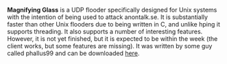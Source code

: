 '''Magnifying Glass''' is a UDP flooder specifically designed for Unix systems with the intention of being used to attack anontalk.se. It is substantially faster than other Unix flooders due to being written in C, and unlike hping it supports threading. It also supports a number of interesting features. However, it is not yet finished, but it is expected to be within the week (the client works, but some features are missing). It was written by some guy called phallus99 and can be downloaded [http://www.mediafire.com/?ehpzbsu3q32q52p here].